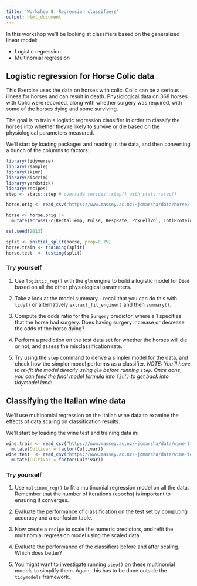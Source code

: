 ```yaml
---
title: 'Workshop 8: Regression classifiers'
output: html_document
---
```


In this workshop we'll be looking at classifiers based on the generalised linear model:

- Logistic regression
- Multinomial regression

## Logistic regression for Horse Colic data

This Exercise uses the data on horses with colic. Colic can be a serious
illness for horses and can result in death. Physiological data on 368
horses with Colic were recorded, along with whether surgery was
required, with some of the horses dying and some surviving.

The goal is to train a logistic regression classifier in order to
classify the horses into whether they're likely to survive or die based
on the physiological parameters measured.

We'll start by loading packages and reading in the data, and then converting a bunch of the columns to factors:

```r
library(tidyverse)
library(rsample)
library(skimr)
library(discrim)
library(yardstick)
library(recipes)
step <- stats::step # override recipes::step() with stats::step()

horse.orig <- read_csv("https://www.massey.ac.nz/~jcmarsha/data/horse2.csv")

horse <- horse.orig |>
  mutate(across(-c(RectalTemp, Pulse, RespRate, PckCellVol, TotlProtein), as_factor))

set.seed(2013)

split <- initial_split(horse, prop=0.75)
horse.train <- training(split)
horse.test  <- testing(split)
```

### Try yourself

1. Use `logistic_reg()` with the `glm` engine to build a logistic model for `Died` based on all the other physiological parameters.

2. Take a look at the model summary - recall that you can do this with `tidy()` or alternatively `extract_fit_engine()` and then `summary()`.

3. Compute the odds ratio for the `Surgery` predictor, where a 1 specifies that the horse had surgery. Does having surgery increase or decrease the odds of the horse dying?

4. Perform a prediction on the test data set for whether the horses will die or not, and assess the misclassification rate.

5. Try using the `step` command to derive a simpler model for the data, and check how the simpler model performs as a classifier. *NOTE: You'll have to re-fit the model directly using `glm` before running `step`. Once done, you can feed the final model formula into `fit()` to get back into tidymodel land!*

## Classifying the Italian wine data

We'll use multinomial regression on the Italian wine data to examine the effects of data scaling on classification results.

We'll start by loading the wine test and training data in:

```r
wine.train <- read_csv("https://www.massey.ac.nz/~jcmarsha/data/wine-train.csv") |>
  mutate(Cultivar = factor(Cultivar))
wine.test  <- read_csv("https://www.massey.ac.nz/~jcmarsha/data/wine-test.csv") |>
  mutate(Cultivar = factor(Cultivar))
```

### Try yourself

1. Use `multinom_reg()` to fit a multinomial regression model on all the data. Remember that the number of iterations (epochs) is important to ensuring it converges.

2. Evaluate the performance of classification on the test set by computing accuracy and a confusion table.

3. Now create a `recipe` to scale the numeric predictors, and refit the multinomial regression model using the scaled data.

4. Evaluate the performance of the classifiers before and after scaling. Which does better?

5. You might want to investigate running `step()` on these multinomial models to simplify them. Again, this has to be done outside the `tidymodels` framework.
